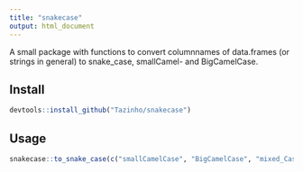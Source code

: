```yaml
---
title: "snakecase"
output: html_document
---
```

A small package with functions to convert columnnames of data.frames (or strings
in general) to snake_case, smallCamel- and BigCamelCase.

## Install

```r
devtools::install_github("Tazinho/snakecase")
```

## Usage

```r
snakecase::to_snake_case(c("smallCamelCase", "BigCamelCase", "mixed_Case", "BIGGY BIGGY BIGGY", NA))
```
